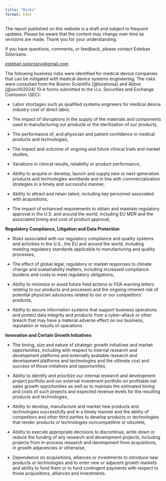 ```yaml
---
title: "Risks"
format: html
---
```


::: callout-caution
The report published on this website is a draft and subject to frequent updates. Please be aware that the content may change over time as revisions are made. Thank you for your understanding.
:::

::: callout-tip
If you have questions, comments, or feedback, please contact Esteban Solorzano.

[esteban.solorzano\@gmail.com](esteban.solorzano@gmail.com)
:::

```{=html}
<!--

Put the risks in table format, refer to a Stevens report for examples.

-->
```
The following business risks were identified for medical device companies that can be mitigated with medical device systems engineering. The risks were consulted from the Boston Scientific [@bostonsa] and Abbot [@secfili2024] 10-k forms submitted to the U.s. Securities and Exchange Comission (SEC):

-   Labor shortages such as qualified systems engineers for medical device industry cost of direct labor,

-   The impact of disruptions in the supply of the materials and components used in manufacturing our products or the sterilization of our products,

-   The performance of, and physician and patient confidence in medical products and technologies,

-   The impact and outcome of ongoing and future clinical trials and market studies,

-   Variations in clinical results, reliability or product performance,

-   Ability to acquire or develop, launch and supply new or next-generation products and technologies worldwide and in line with commercialization strategies in a timely and successful manner,

-   Ability to attract and retain talent, including key personnel associated with acquisitions,

-   The impact of enhanced requirements to obtain and maintain regulatory approval in the U.S. and around the world, including EU MDR and the associated timing and cost of product approval,

**Regulatory Compliance, Litigation and Data Protection**

-   Risks associated with our regulatory compliance and quality systems and activities in the U.S., the EU and around the world, including meeting regulatory standards applicable to manufacturing and quality processes,

-   The effect of global legal, regulatory or market responses to climate change and sustainability matters, including increased compliance burdens and costs to meet regulatory obligations,

-   Ability to minimize or avoid future field actions or FDA warning letters relating to our products and processes and the ongoing inherent risk of potential physician advisories related to our or our competitors' products,

-   Ability to secure information systems that support business operations and protect data integrity and products from a cyber-attack or other breach that may have a material adverse effect on our business, reputation or results of operations

**Innovation and Certain Growth Initiatives**

-   The timing, size and nature of strategic growth initiatives and market opportunities, including with respect to internal research and development platforms and externally available research and development platforms and technologies and the ultimate cost and success of those initiatives and opportunities,

-   Ability to identify and prioritize our internal research and development project portfolio and our external investment portfolio on profitable net sales growth opportunities as well as to maintain the estimated timing and costs of such projects and expected revenue levels for the resulting products and technologies,

-   Ability to develop, manufacture and market new products and technologies successfully and in a timely manner and the ability of competitors and other third parties to develop products or technologies that render products or technologies noncompetitive or obsolete,

-   Ability to execute appropriate decisions to discontinue, write-down or reduce the funding of any research and development projects, including projects from in-process research and development from acquisitions, in growth adjacencies or otherwise,

-   Dependence on acquisitions, alliances or investments to introduce new products or technologies and to enter new or adjacent growth markets and ability to fund them or to fund contingent payments with respect to those acquisitions, alliances and investments.

```{=html}
<!--

Risks captured from the Abbott 10-k available at https://www.abbottinvestor.com/node/36356/html

https://www.abbottinvestor.com/financials/sec-filings


Abbott’s research and development efforts may not succeed in developing commercially successful products and technologies, which may cause Abbott’s revenue and profitability to decline:

To remain competitive, Abbott must continue to launch new products and technologies. To accomplish this, Abbott commits substantial efforts, funds, and other resources to research and development. A risk of failure is inherent in the research and development of new products and technologies. Abbott must make ongoing substantial expenditures without any assurance that its efforts will be commercially successful. Failure can occur at any point in the process, including after significant funds have been invested.
Promising new products and technologies may fail to reach the market or may only have limited commercial success because of efficacy or safety concerns, failure to achieve positive clinical outcomes, inability to obtain necessary regulatory approvals, limited scope of approved uses, excessive costs to manufacture, failure to establish or maintain intellectual property rights, or infringement of the intellectual property rights of others. Even if Abbott successfully develops new products or enhancements or new generations of Abbott’s existing products, they may be quickly rendered obsolete by changing customer preferences, changing industry or regulatory standards, or competitors’ innovations. Innovations may not be accepted quickly in the marketplace because of, among other things, entrenched patterns of clinical practice or uncertainty over third-party reimbursement. Abbott cannot state with certainty when or whether any of its products under development will be launched, whether it will be able to develop, license, or otherwise acquire compounds or products, or whether any products will be commercially successful. Failure to launch successful new products or technologies, or new indications or uses for existing products, may cause Abbott’s products or technologies to become obsolete, causing Abbott’s revenues and operating results to suffer.

Significant safety concerns could arise for Abbott’s products, which could have a material adverse effect on Abbott’s revenues and financial condition:

Health care products typically receive regulatory approval based on data obtained in controlled clinical trials of limited duration. Following regulatory approval, these products will be used over longer periods of time in many patients. Investigators may also conduct additional, and perhaps more extensive, studies. When new safety concerns are reported, Abbott may be required to amend the conditions of use for a product. For example, Abbott may be required to provide additional warnings on a product’s label or narrow its approved intended use, either of which could reduce the product’s market acceptance. If serious safety concerns arise with an Abbott product, sales of the product have been and could be halted by Abbott or by regulatory authorities. Safety concerns affecting suppliers’ or competitors’ products also may reduce the market acceptance of Abbott’s products.
In addition, in the ordinary course of business, Abbott is the subject of product liability claims and lawsuits alleging that its products or the products of other companies that Abbott promotes have resulted or could result in an unsafe condition for, or injury to, patients. Product liability claims and lawsuits, safety alerts or product recalls, and other allegations of product safety or quality issues, regardless of their validity or ultimate outcome, may have a material adverse effect on Abbott’s business and reputation and on Abbott’s ability to attract and retain customers. Consequences may also include additional costs, a decrease in market share for the products, lower income or exposure to other claims. Product liability losses are self-insured and could have a material adverse effect on Abbott’s profitability, cash flows, and financial condition.

New products and technological advances by Abbott’s competitors may negatively affect Abbott’s results of operations:

Abbott’s products face intense competition from competitors' products and technological advances. Competitors’ products may be safer, more effective, more effectively marketed or sold, or have lower prices or superior performance features than Abbott’s products. Further, the development of new technology, health care products and medicines, and the development of new treatments for disease could significantly change the competitive landscape of the health care industry and negatively impact the demand for certain Abbott products. Abbott cannot predict with certainty the timing or impact of the introduction of competitors’ products and technological advances.

-->
```